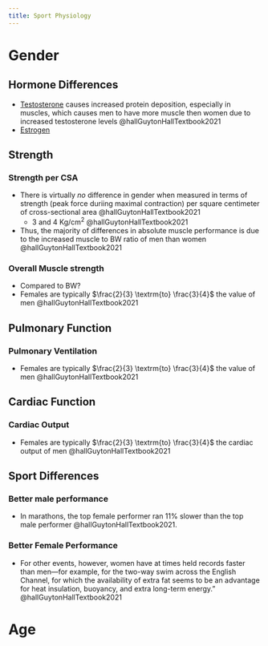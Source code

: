 ```yaml
---
title: Sport Physiology
---
```




# Gender

## Hormone Differences

- [Testosterone]({{< var ref-testosterone.path >}}) causes increased protein deposition, especially in muscles, which causes men to have more muscle then women due to increased testosterone levels @hallGuytonHallTextbook2021
- [Estrogen]({{< var ref-estrogen.path >}})

## Strength
:::{layout-ncol="3"}
### Strength per CSA

- There is virtually *no* difference in gender when measured in terms of strength (peak force duriing maximal contraction) per square centimeter of cross-sectional area @hallGuytonHallTextbook2021 
    - 3 and 4 Kg/cm^2^ @hallGuytonHallTextbook2021
- Thus, the majority of differences in absolute muscle performance is due to the increased muscle to BW ratio of men than women @hallGuytonHallTextbook2021 

### Overall Muscle strength

- Compared to BW?
- Females are typically $\frac{2}{3} \textrm{to} \frac{3}{4}$ the value of men @hallGuytonHallTextbook2021
:::

## Pulmonary Function

:::{layout-ncol="3"}
### Pulmonary Ventilation

- Females are typically $\frac{2}{3} \textrm{to} \frac{3}{4}$ the value of men @hallGuytonHallTextbook2021
:::

## Cardiac Function

:::{layout-ncol="3"}
### Cardiac Output

- Females are typically $\frac{2}{3} \textrm{to} \frac{3}{4}$ the cardiac output of men @hallGuytonHallTextbook2021
:::

## Sport Differences

:::{layout-ncol="2"}

### Better male performance

- In marathons, the top female performer ran 11% slower than the top male performer @hallGuytonHallTextbook2021.

### Better Female Performance

- For other events, however, women have at times held records faster than men—for example, for the two-way swim across the English Channel, for which the availability of extra fat seems to be an advantage for heat insulation, buoyancy, and extra long-term energy." @hallGuytonHallTextbook2021 

:::

# Age


